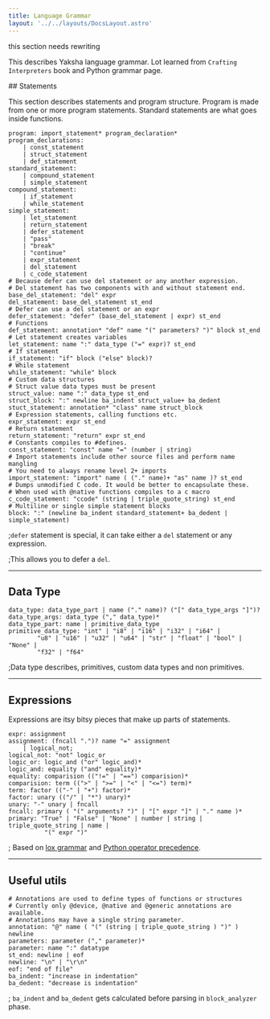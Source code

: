 ```yaml
---
title: Language Grammar
layout: '../../layouts/DocsLayout.astro'
---
```



<Warning>this section needs rewriting</Warning>

This describes Yaksha language grammar. 
Lot learned from `Crafting Interpreters` book and Python grammar page.

<Status status="in-progress">
## Statements
</Status>

This section describes statements and program structure. Program is made from one or more program statements. Standard statements are what goes inside functions.

```yaksha
program: import_statement* program_declaration*
program_declarations:
    | const_statement
    | struct_statement
    | def_statement
standard_statement:
    | compound_statement
    | simple_statement
compound_statement:
    | if_statement
    | while_statement
simple_statement:
    | let_statement 
    | return_statement
    | defer_statement
    | "pass"
    | "break"
    | "continue"
    | expr_statement
    | del_statement
    | c_code_statement
# Because defer can use del statement or any another expression.
# Del statement has two components with and without statement end.
base_del_statement: "del" expr
del_statement: base_del_statement st_end
# Defer can use a del statement or an expr
defer_statement: "defer" (base_del_statement | expr) st_end
# Functions
def_statement: annotation* "def" name "(" parameters? ")" block st_end
# Let statement creates variables
let_statement: name ":" data_type ("=" expr)? st_end
# If statement
if_statement: "if" block ("else" block)?
# While statement
while_statement: "while" block
# Custom data structures
# Struct value data types must be present
struct_value: name ":" data_type st_end
struct_block: ":" newline ba_indent struct_value+ ba_dedent
stuct_statement: annotation* "class" name struct_block
# Expression statements, calling functions etc.
expr_statement: expr st_end
# Return statement
return_statement: "return" expr st_end
# Constants compiles to #defines.
const_statement: "const" name "=" (number | string)
# Import statements include other source files and perform name mangling
# You need to always rename level 2+ imports
import_statement: "import" name ( ("." name)+ "as" name )? st_end
# Dumps unmodified C code. It would be better to encapsulate these.
# When used with @native functions compiles to a c macro
c_code_statement: "ccode" (string | triple_quote_string) st_end
# Multiline or single simple statement blocks
block: ":" (newline ba_indent standard_statement+ ba_dedent | simple_statement)
```

;`defer` statement is special, it can take either a `del` statement or any expression.

;This allows you to defer a `del`.

---

## Data Type

```yaksha
data_type: data_type_part | name ("." name)? ("[" data_type_args "]")? 
data_type_args: data_type ("," data_type)*
data_type_part: name | primitive_data_type
primitive_data_type: "int" | "i8" | "i16" | "i32" | "i64" |
        "u8" | "u16" | "u32" | "u64" | "str" | "float" | "bool" | "None" |
        "f32" | "f64"
```

;Data type describes, primitives, custom data types and non primitives.

---

## Expressions

Expressions are itsy bitsy pieces that make up parts of statements.

```yaksha
expr: assignment
assignment: (fncall ".")? name "=" assignment
    | logical_not;
logical_not: "not" logic_or
logic_or: logic_and ("or" logic_and)*
logic_and: equality ("and" equality)*
equality: comparision (("!=" | "==") comparision)*
comparision: term ((">" | ">=" | "<" | "<=") term)*
term: factor (("-" | "+") factor)*
factor: unary (("/" | "*") unary)*
unary: "-" unary | fncall
fncall: primary ( "(" arguments? ")" | "[" expr "]" | "." name )*
primary: "True" | "False" | "None" | number | string | triple_quote_string | name |
          "(" expr ")"
```

; Based on [lox grammar](https://craftinginterpreters.com/appendix-i.html) and [Python operator precedence](https://www.mathcs.emory.edu/~valerie/courses/fall10/155/resources/op_precedence.html).

---

## Useful utils

```yaksha
# Annotations are used to define types of functions or structures
# Currently only @device, @native and @generic annotations are available.
# Annotations may have a single string parameter.
annotation: "@" name ( "(" (string | triple_quote_string ) ")" ) newline
parameters: parameter ("," parameter)*
parameter: name ":" datatype
st_end: newline | eof
newline: "\n" | "\r\n" 
eof: "end of file"
ba_indent: "increase in indentation"
ba_dedent: "decrease is indentation"
```
; `ba_indent` and `ba_dedent` gets calculated before parsing in `block_analyzer` phase.

